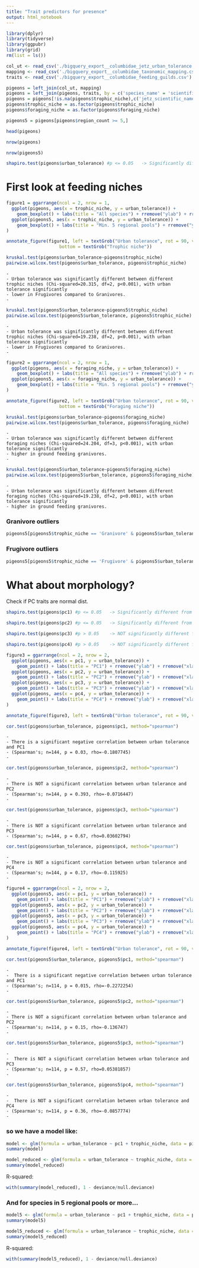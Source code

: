 ```yaml
---
title: "Trait predictors for presence"
output: html_notebook
---
```


```r
library(dplyr)
library(tidyverse)
library(ggpubr)
library(grid)
rm(list = ls())

col_ut <- read_csv('./bigquery_export__columbidae_jetz_urban_tolerance.csv')
mapping <- read_csv('./bigquery_export__columbidae_taxonomic_mapping.csv')
traits <- read_csv('./bigquery_export__columbidae_feeding_guilds.csv')

pigeons = left_join(col_ut, mapping)
pigeons = left_join(pigeons, traits, by = c('species_name' = 'scientific_name'))
pigeons = pigeons[!is.na(pigeons$trophic_niche),c('jetz_scientific_name', 'region_count', 'city_count', 'urban_tolerance', 'trophic_niche', 'foraging_niche', 'pc1', 'pc2', 'pc3', 'pc4')]
pigeons$trophic_niche = as.factor(pigeons$trophic_niche)
pigeons$foraging_niche = as.factor(pigeons$foraging_niche)

pigeons5 = pigeons[pigeons$region_count >= 5,]
```

```r
head(pigeons)
```
```r
nrow(pigeons)
```

```r
nrow(pigeons5)
```

```r
shapiro.test(pigeons$urban_tolerance) #p <= 0.05   -> Significantly different from normal
```


# First look at feeding niches
```r
figure1 = ggarrange(ncol = 2, nrow = 1,
  ggplot(pigeons, aes(x = trophic_niche, y = urban_tolerance)) + 
    geom_boxplot() + labs(title = "All species") + rremove("ylab") + rremove("xlab"),
  ggplot(pigeons5, aes(x = trophic_niche, y = urban_tolerance)) + 
    geom_boxplot() + labs(title = "Min. 5 regional pools") + rremove("ylab") + rremove("xlab")
)

annotate_figure(figure1, left = textGrob("Urban tolerance", rot = 90, vjust = 1, gp = gpar(cex = 1.3)),
                    bottom = textGrob("Trophic niche"))
```

```r
kruskal.test(pigeons$urban_tolerance~pigeons$trophic_niche)
pairwise.wilcox.test(pigeons$urban_tolerance, pigeons$trophic_niche)
```

```
-
- Urban tolerance was significantly different between different trophic niches (Chi-squared=20.315, df=2, p<0.001), with urban tolerance significantly 
- lower in Frugivores compared to Granivores.
-
```

```r
kruskal.test(pigeons5$urban_tolerance~pigeons5$trophic_niche)
pairwise.wilcox.test(pigeons5$urban_tolerance, pigeons5$trophic_niche)
```

```
-
- Urban tolerance was significantly different between different trophic niches (Chi-squared=19.238, df=2, p<0.001), with urban tolerance significantly 
- lower in Frugivores compared to Granivores.
-
```

```r
figure2 = ggarrange(ncol = 2, nrow = 1,
  ggplot(pigeons, aes(x = foraging_niche, y = urban_tolerance)) + 
    geom_boxplot() + labs(title = "All species") + rremove("ylab") + rremove("xlab"),
  ggplot(pigeons5, aes(x = foraging_niche, y = urban_tolerance)) + 
    geom_boxplot() + labs(title = "Min. 5 regional pools") + rremove("ylab") + rremove("xlab")
)

annotate_figure(figure2, left = textGrob("Urban tolerance", rot = 90, vjust = 1, gp = gpar(cex = 1.3)),
                    bottom = textGrob("Foraging niche"))
```

```r
kruskal.test(pigeons$urban_tolerance~pigeons$foraging_niche)
pairwise.wilcox.test(pigeons$urban_tolerance, pigeons$foraging_niche)
```

```
-
- Urban tolerance was significantly different between different foraging niches (Chi-squared=24.204, df=3, p<0.001), with urban tolerance significantly 
- higher in ground feeding granivores.
-
```

```r
kruskal.test(pigeons5$urban_tolerance~pigeons5$foraging_niche)
pairwise.wilcox.test(pigeons5$urban_tolerance, pigeons5$foraging_niche)
```

```
-
- Urban tolerance was significantly different between different foraging niches (Chi-squared=19.238, df=2, p<0.001), with urban tolerance significantly 
- higher in ground feeding granivores.
```

### Granivore outliers
```r
pigeons5[pigeons5$trophic_niche == 'Granivore' & pigeons5$urban_tolerance <= 0.25,]
```

### Frugivore outliers
```r
pigeons5[pigeons5$trophic_niche == 'Frugivore' & pigeons5$urban_tolerance >= 0.75,]
```


# What about morphology?
Check if PC traits are normal dist.
```r
shapiro.test(pigeons$pc1) #p <= 0.05   -> Significantly different from normal
```

```r
shapiro.test(pigeons$pc2) #p <= 0.05   -> Significantly different from normal
```

```r
shapiro.test(pigeons$pc3) #p > 0.05    -> NOT significantly different from normal
```

```r
shapiro.test(pigeons$pc4) #p > 0.05    -> NOT significantly different from normal
```


```r
figure3 = ggarrange(ncol = 2, nrow = 2,
  ggplot(pigeons, aes(x = pc1, y = urban_tolerance)) + 
    geom_point() + labs(title = "PC1") + rremove("ylab") + rremove("xlab"),
  ggplot(pigeons, aes(x = pc2, y = urban_tolerance)) + 
    geom_point() + labs(title = "PC2") + rremove("ylab") + rremove("xlab"),
  ggplot(pigeons, aes(x = pc3, y = urban_tolerance)) + 
    geom_point() + labs(title = "PC3") + rremove("ylab") + rremove("xlab"),
  ggplot(pigeons, aes(x = pc4, y = urban_tolerance)) + 
    geom_point() + labs(title = "PC4") + rremove("ylab") + rremove("xlab")
)

annotate_figure(figure3, left = textGrob("Urban tolerance", rot = 90, vjust = 1, gp = gpar(cex = 1.3)), top = textGrob("All species"))
```

```r
cor.test(pigeons$urban_tolerance, pigeons$pc1, method="spearman")
```

```
-
- There is a significant negative correlation between urban tolerance and PC1
- (Spearman's; n=144, p = 0.03, rho=-0.1807745)
-
```

```r
cor.test(pigeons$urban_tolerance, pigeons$pc2, method="spearman")
```

```
-
- There is NOT a significant correlation between urban tolerance and PC2
- (Spearman's; n=144, p = 0.393, rho=-0.0716447)
-
```

```r
cor.test(pigeons$urban_tolerance, pigeons$pc3, method="spearman")
```

```
-
- There is NOT a significant correlation between urban tolerance and PC3
- (Spearman's; n=144, p = 0.67, rho=0.03602794)
```

```r
cor.test(pigeons$urban_tolerance, pigeons$pc4, method="spearman")
```

```
-
- There is NOT a significant correlation between urban tolerance and PC4
- (Spearman's; n=144, p = 0.17, rho=-0.115925)
-
```

```r
figure4 = ggarrange(ncol = 2, nrow = 2,
  ggplot(pigeons5, aes(x = pc1, y = urban_tolerance)) + 
    geom_point() + labs(title = "PC1") + rremove("ylab") + rremove("xlab"),
  ggplot(pigeons5, aes(x = pc2, y = urban_tolerance)) + 
    geom_point() + labs(title = "PC2") + rremove("ylab") + rremove("xlab"),
  ggplot(pigeons5, aes(x = pc3, y = urban_tolerance)) + 
    geom_point() + labs(title = "PC3") + rremove("ylab") + rremove("xlab"),
  ggplot(pigeons5, aes(x = pc4, y = urban_tolerance)) + 
    geom_point() + labs(title = "PC4") + rremove("ylab") + rremove("xlab")
)

annotate_figure(figure4, left = textGrob("Urban tolerance", rot = 90, vjust = 1, gp = gpar(cex = 1.3)), top = textGrob("Min. 5 regional pools"))
```

```r
cor.test(pigeons5$urban_tolerance, pigeons5$pc1, method="spearman")
```

```
-
-  There is a significant negative correlation between urban tolerance and PC1
- (Spearman's; n=114, p = 0.015, rho=-0.2272254)
-
```

```r
cor.test(pigeons5$urban_tolerance, pigeons5$pc2, method="spearman")
```

```
-
- There is NOT a significant correlation between urban tolerance and PC2
- (Spearman's; n=114, p = 0.15, rho=-0.136747)
-
```

```r
cor.test(pigeons5$urban_tolerance, pigeons5$pc3, method="spearman")
```

```
-
-  There is NOT a significant correlation between urban tolerance and PC3
- (Spearman's; n=114, p = 0.57, rho=0.05381857)
-
```

```r
cor.test(pigeons5$urban_tolerance, pigeons5$pc4, method="spearman")
```

```
-
-  There is NOT a significant correlation between urban tolerance and PC4
- (Spearman's; n=114, p = 0.36, rho=-0.0857774)
-
```

### so we have a model like:
```r
model <- glm(formula = urban_tolerance ~ pc1 + trophic_niche, data = pigeons)
summary(model)
```

```r
model_reduced <- glm(formula = urban_tolerance ~ trophic_niche, data = pigeons)
summary(model_reduced)
```

R-squared:
```r
with(summary(model_reduced), 1 - deviance/null.deviance)
```

### And for species in 5 regional pools or more...
```r
model5 <- glm(formula = urban_tolerance ~ pc1 + trophic_niche, data = pigeons5)
summary(model5)
```

```r
model5_reduced <- glm(formula = urban_tolerance ~ trophic_niche, data = pigeons5)
summary(model5_reduced)
```

R-squared:
```r
with(summary(model5_reduced), 1 - deviance/null.deviance)
```
